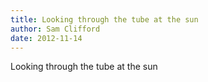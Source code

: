 ```yaml
---
title: Looking through the tube at the sun
author: Sam Clifford
date: 2012-11-14
---
```


Looking through the tube at the sun